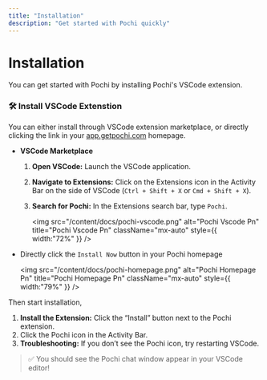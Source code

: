 ```yaml
---
title: "Installation"
description: "Get started with Pochi quickly"
---
```


# **Installation**

You can get started with Pochi by installing Pochi's VSCode extension.

### **🛠️ Install VSCode Extenstion**

You can either install through VSCode extension marketplace, or directly clicking the link in your [app.getpochi.com](http://app.getpochi.com) homepage.

- **VSCode Marketplace**
  1. **Open VSCode:** Launch the VSCode application.
  2. **Navigate to Extensions:** Click on the Extensions icon in the Activity Bar on the side of VSCode (`Ctrl + Shift + X` or `Cmd + Shift + X`).
  3. **Search for Pochi:** In the Extensions search bar, type `Pochi`.

     <img
       src="/content/docs/pochi-vscode.png"
       alt="Pochi Vscode Pn"
       title="Pochi Vscode Pn"
       className="mx-auto"
       style={{ width:"72%" }}
     />

<frame name="frame" attributes={{  }} />

- Directly click the `Install Now` button in your Pochi homepage

  <img
    src="/content/docs/pochi-homepage.png"
    alt="Pochi Homepage Pn"
    title="Pochi Homepage Pn"
    className="mx-auto"
    style={{ width:"79%" }}
  />

Then start installation,

1. **Install the Extension:** Click the “Install” button next to the Pochi extension.
2. Click the Pochi icon in the Activity Bar.
3. **Troubleshooting:** If you don’t see the Pochi icon, try restarting VSCode.

> ✅ You should see the Pochi chat window appear in your VSCode editor\!
